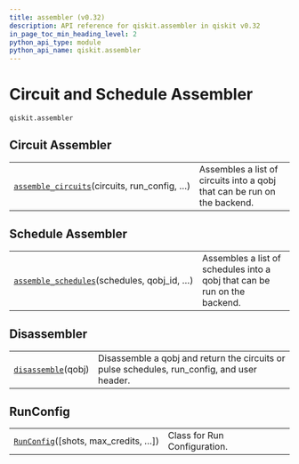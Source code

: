 ```yaml
---
title: assembler (v0.32)
description: API reference for qiskit.assembler in qiskit v0.32
in_page_toc_min_heading_level: 2
python_api_type: module
python_api_name: qiskit.assembler
---
```


<span id="module-qiskit.assembler" />

<span id="qiskit-assembler" />

<span id="circuit-and-schedule-assembler-qiskit-assembler" />

# Circuit and Schedule Assembler

`qiskit.assembler`

## Circuit Assembler

|                                                                                                                          |                                                                          |
| ------------------------------------------------------------------------------------------------------------------------ | ------------------------------------------------------------------------ |
| [`assemble_circuits`](qiskit.assembler.assemble_circuits "qiskit.assembler.assemble_circuits")(circuits, run\_config, …) | Assembles a list of circuits into a qobj that can be run on the backend. |

## Schedule Assembler

|                                                                                                                           |                                                                           |
| ------------------------------------------------------------------------------------------------------------------------- | ------------------------------------------------------------------------- |
| [`assemble_schedules`](qiskit.assembler.assemble_schedules "qiskit.assembler.assemble_schedules")(schedules, qobj\_id, …) | Assembles a list of schedules into a qobj that can be run on the backend. |

## Disassembler

|                                                                                    |                                                                                              |
| ---------------------------------------------------------------------------------- | -------------------------------------------------------------------------------------------- |
| [`disassemble`](qiskit.assembler.disassemble "qiskit.assembler.disassemble")(qobj) | Disassemble a qobj and return the circuits or pulse schedules, run\_config, and user header. |

## RunConfig

|                                                                                                   |                              |
| ------------------------------------------------------------------------------------------------- | ---------------------------- |
| [`RunConfig`](qiskit.assembler.RunConfig "qiskit.assembler.RunConfig")(\[shots, max\_credits, …]) | Class for Run Configuration. |

